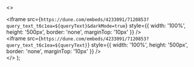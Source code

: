   <>
    <div className="hidden dark:block">
      <iframe
        src={`https://dune.com/embeds/4233091/7120853?query_text_t6c1ea=${queryText}&darkMode=true`}
        style={{ width: '100%', height: '500px', border: 'none', marginTop: '10px' }}
      />
    </div>
    <div className="dark:hidden">
      <iframe
        src={`https://dune.com/embeds/4233091/7120853?query_text_t6c1ea=${queryText}`}
        style={{ width: '100%', height: '500px', border: 'none', marginTop: '10px' }}
      />
    </div>
  </>
);